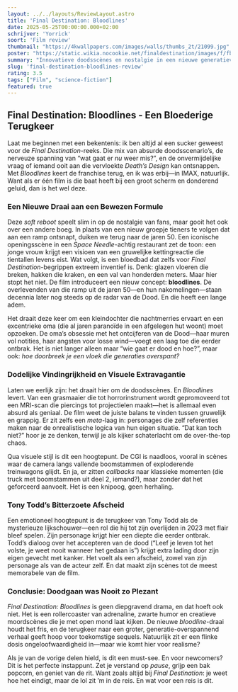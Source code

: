 ```yaml
---
layout: ../../layouts/ReviewLayout.astro
title: 'Final Destination: Bloodlines'
date: 2025-05-25T00:00:00.000+02:00
schrijver: 'Yorrick'
soort: 'Film review'
thumbnail: "https://4kwallpapers.com/images/walls/thumbs_2t/21099.jpg"
poster: "https://static.wikia.nocookie.net/finaldestination/images/f/fb/Bloodlines_Poster_2.jpeg/revision/latest/scale-to-width-down/1200?cb=20250415161748"
summary: "Innovatieve doodsscènes en nostalgie in een nieuwe generatieverhaal met humor en visuele pracht."
slug: 'final-destination-bloodlines-review'
rating: 3.5
tags: ["Film", "science-fiction"]
featured: true
---
```


## Final Destination: Bloodlines - Een Bloederige Terugkeer  

Laat me beginnen met een bekentenis: ik ben altijd al een sucker geweest voor de *Final Destination*-reeks. Die mix van absurde doodsscenario’s, de nerveuze spanning van “wat gaat er *nu* weer mis?”, en de onvermijdelijke vraag of iemand ooit aan die vervloekte *Death’s Design* kan ontsnappen. Met *Bloodlines* keert de franchise terug, en ik was erbij—in IMAX, natuurlijk. Want als er één film is die baat heeft bij een groot scherm en donderend geluid, dan is het wel deze.  

### Een Nieuwe Draai aan een Bewezen Formule  

Deze *soft reboot* speelt slim in op de nostalgie van fans, maar gooit het ook over een andere boeg. In plaats van een nieuw groepje tieners te volgen dat aan een ramp ontsnapt, duiken we terug naar de jaren 50. Een iconische openingsscène in een *Space Needle*-achtig restaurant zet de toon: een jonge vrouw krijgt een visioen van een gruwelijke kettingreactie die tientallen levens eist. Wat volgt, is een bloedbad dat zelfs voor *Final Destination*-begrippen extreem inventief is. Denk: glazen vloeren die breken, hakken die kraken, en een val van honderden meters. Maar hier stopt het niet. De film introduceert een nieuw concept: **bloodlines**. De overlevenden van die ramp uit de jaren 50—en hun nakomelingen—staan decennia later nog steeds op de radar van de Dood. En die heeft een lange adem.  

Het draait deze keer om een kleindochter die nachtmerries ervaart en een excentrieke oma (die al jaren paranoïde in een afgelegen hut woont) moet opzoeken. De oma’s obsessie met het ontcijferen van de Dood—haar muren vol notities, haar angsten voor losse wind—voegt een laag toe die eerder ontbrak. Het is niet langer alleen maar “wie gaat er dood en hoe?”, maar ook: *hoe doorbreek je een vloek die generaties overspant?*  

### Dodelijke Vindingrijkheid en Visuele Extravagantie  

Laten we eerlijk zijn: het draait hier om de doodsscènes. En *Bloodlines* levert. Van een grasmaaier die tot horrorinstrument wordt gepromoveerd tot een MRI-scan die piercings tot projectielen maakt—het is allemaal even absurd als geniaal. De film weet de juiste balans te vinden tussen gruwelijk en grappig. Er zit zelfs een *meta*-laag in: personages die zelf referenties maken naar de onrealistische logica van hun eigen situatie. “Dat kan toch niet?” hoor je ze denken, terwijl je als kijker schaterlacht om de over-the-top chaos.  

Qua visuele stijl is dit een hoogtepunt. De CGI is naadloos, vooral in scènes waar de camera langs vallende boomstammen of exploderende treinwagons glijdt. En ja, er zitten *callbacks* naar klassieke momenten (die truck met boomstammen uit deel 2, iemand?), maar zonder dat het geforceerd aanvoelt. Het is een knipoog, geen herhaling.  

### Tony Todd’s Bitterzoete Afscheid  

Een emotioneel hoogtepunt is de terugkeer van Tony Todd als de mysterieuze lijkschouwer—een rol die hij tot zijn overlijden in 2023 met flair bleef spelen. Zijn personage krijgt hier een diepte die eerder ontbrak. Todd’s dialoog over het accepteren van de dood (“Leef je leven tot het volste, je weet nooit wanneer het gedaan is”) krijgt extra lading door zijn eigen gevecht met kanker. Het voelt als een afscheid, zowel van zijn personage als van de acteur zelf. En dat maakt zijn scènes tot de meest memorabele van de film.  

### Conclusie: Doodgaan was Nooit zo Plezant  

*Final Destination: Bloodlines* is geen diepgravend drama, en dat hoeft ook niet. Het is een rollercoaster van adrenaline, zwarte humor en creatieve moordscènes die je met open mond laat kijken. De nieuwe *bloodline*-draai houdt het fris, en de terugkeer naar een groter, generatie-overspannend verhaal geeft hoop voor toekomstige sequels. Natuurlijk zit er een flinke dosis ongeloofwaardigheid in—maar wie komt hier voor realisme?  

Als je van de vorige delen hield, is dit een must-see. En voor newcomers? Dit is het perfecte instappunt. Zet je verstand op *pause*, grijp een bak popcorn, en geniet van de rit. Want zoals altijd bij *Final Destination*: je weet hoe het eindigt, maar de lol zit ’m in de reis. En wat voor een reis is dit.

